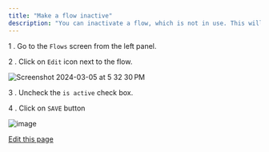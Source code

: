 ```yaml
---
title: "Make a flow inactive"
description: "You can inactivate a flow, which is not in use. This will prevent the flow from executing if a user enters keyword mapped to it."
---
```


1 . Go to the `Flows` screen from the left panel.

2 . Click on `Edit` icon next to the flow.

![Screenshot 2024-03-05 at 5 32 30 PM](/images/docs/docs/FAQ/glific/docs/assets/143380171/43851b75-bdc2-4c5f-b75f-19af84312871)

3 . Uncheck the `is active` check box.

4 . Click on `SAVE` button

![image](/images/docs/docs/FAQ/32592458/220825733-d1b954c3-5410-493f-a720-02a508ea5d3e.png)

[Edit this page](<https://github.com/glific/docs/tree/main/docs/6. FAQ/08. Make a flow inactive.md>)

